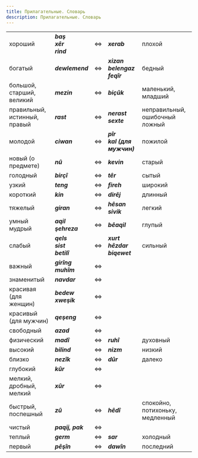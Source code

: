 ```yaml
---
title: Прилагательные. Словарь
description: Прилагательные. Словарь
---
```


||||||
|-|-|-|-|-|
|хороший|___baş<br/>xêr<br/>rind___|⇔|___xerab___|плохой|
|богатый|___dewlemend___|⇔|___xizan<br/>belengaz<br/>feqîr___|бедный|
|большой, старший, великий|___mezin___|⇔|___biçûk___|маленький, младший|
|правильный, истинный, правый|___rast___|⇔|___nerast<br/>sexte___|неправильный, ошибочный<br/>ложный|
|молодой|___ciwan___|⇔|___pîr<br/>kal (для мужчин)___|пожилой|
|новый (о предмете)|___nû___|⇔|___kevin___|старый|
|голодный|___birçî___|⇔|___têr___|сытый|
|узкий|___teng___|⇔|___fireh___|широкий|
|короткий|___kin___|⇔|___dirêj___|длинный|
|тяжелый|___giran___|⇔|___hêsan<br/>sivik___|легкий|
|умный<br/>мудрый|___aqil<br/>şehreza___|⇔|___bêaqil___|глупый|
|слабый|___qels<br/>sist<br/>betilî___|⇔|___xurt<br/>hêzdar<br/>biqewet___|сильный|
|важный|___girîng<br/>muhîm___|⇔|||
|знаменитый|___navdar___|⇔|||
|красивая (для женщин)|___bedew<br/>xweşik___|⇔|||
|красивый (для мужчин)|___qeşeng___|⇔|||
|свободный|___azad___|⇔|||
|физический|___madî___|⇔|___ruhî___|духовный|
|высокий|___bilind___|⇔|___nizm___|низкий|
|близко|___nezîk___|⇔|___dûr___|далеко|
|глубокий|___kûr___|⇔|||
|мелкий, дробный, мелкий|___xûr___|⇔|||
|быстрый, поспешный|___zû___|⇔|___hêdî___|спокойно, потихоньку, медленный|
|чистый|___paqij, pak___|⇔|||
|теплый|___germ___|⇔|___sar___|холодный|
|первый|___pêşîn___|⇔|___dawîn___|последний|